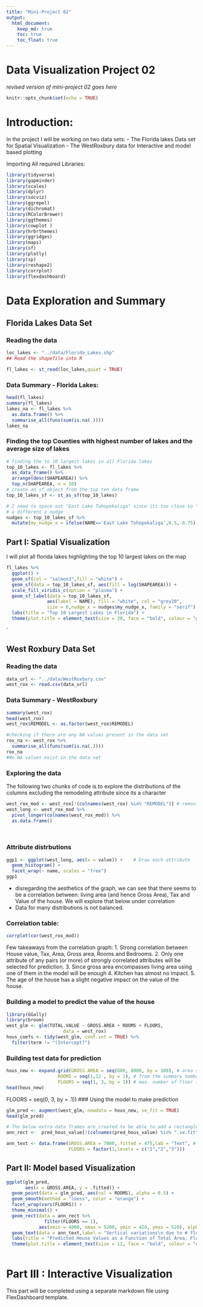 ```yaml
---
title: "Mini-Project 02"
output: 
  html_document:
    keep_md: true
    toc: true
    toc_float: true
---
```


# Data Visualization Project 02

_revised version of mini-project 02 goes here_


```r
knitr::opts_chunk$set(echo = TRUE)
```

# Introduction:
In the project I will be working on two data sets:
- The Florida lakes Data set for Spatial Visualization
- The WestRoxbury data for Interactive and model based plotting

Importing All required Libraries:
```r
library(tidyverse)
library(gapminder)
library(scales)
library(dplyr)
library(socviz)
library(ggrepel)
library(dichromat)
library(RColorBrewer)
library(ggthemes)
library(cowplot )
library(hrbrthemes)
library(ggridges)
library(maps)
library(sf)
library(plotly)
library(sp)
library(reshape2)
library(corrplot)
library(flexdashboard)
```


# Data Exploration and Summary

## Florida Lakes Data Set

### Reading the data
```r

loc_lakes <- "../data/Florida_Lakes.shp"
## Read the shapefile into R

fl_lakes <- st_read(loc_lakes,quiet = TRUE)
```

### Data Summary - Florida Lakes:

```r
head(fl_lakes)
summary(fl_lakes)
lakes_na <- fl_lakes %>%
  as.data.frame() %>%
  summarise_all(funs(sum(is.na(.))))
lakes_na
```


### Finding the top Counties with highest number of lakes and the average size of lakes 

```r
# finding the to 10 largest lakes in all Florida lakes
top_10_lakes <- fl_lakes %>% 
  as_data_frame() %>% 
  arrange(desc(SHAPEAREA)) %>%
  top_n(SHAPEAREA, n = 10)
# create an sf object from the top ten data frame
top_10_lakes_sf <- st_as_sf(top_10_lakes)
```


```r
# I need to space out "East Lake Tohopekaliga" since its too close to "Lake Tohopekaliga" by assigning it
# a different x nudge
nudges <- top_10_lakes_sf %>%
  mutate(my_nudge_x = ifelse(NAME=='East Lake Tohopekaliga',0.5,-0.75))
```


## Part I: Spatial Visualization

I will plot all florida lakes highlighting the top 10 largest lakes on the map
```r

fl_lakes %>%
  ggplot() +
  geom_sf(col = "salmon3",fill = "white") +
  geom_sf(data = top_10_lakes_sf, aes(fill = log(SHAPEAREA))) +
  scale_fill_viridis_c(option = "plasma") +
  geom_sf_label(data = top_10_lakes_sf,
               aes(label = NAME), fill = "white", col = "grey20",
               size = 6,nudge_x = nudges$my_nudge_x, family = "serif") +
  labs(title = "Top 10 Largest Lakes in Florida") +
  theme(plot.title = element_text(size = 20, face = "bold", colour = "grey30"))
```
`

## West Roxbury Data Set
### Reading the data


```r
data_url <- "../data/WestRoxbury.csv"
west_rox <- read.csv(data_url)
```


### Data Summary - WestRoxbury

```r
summary(west_rox)
head(west_rox)
west_rox$REMODEL <- as.factor(west_rox$REMODEL)

```

```r
#checking if there are any NA values present in the data set
rox_na <- west_rox %>%
  summarise_all(funs(sum(is.na(.))))
rox_na
#No NA values exist in the data set
```


### Exploring the data

The following two chunks of code is to explore the distributions of the columns 
excluding the remodeling attribute since its a character
```r
west_rox_mod <- west_rox[!(colnames(west_rox) %in% "REMODEL")] # removing the REMODEL column
west_long <- west_rox_mod %>%                         
  pivot_longer(colnames(west_rox_mod)) %>% 
  as.data.frame()

  
```

### Attribute distrbutions
```r
ggp1 <- ggplot(west_long, aes(x = value)) +    # Draw each attribute
  geom_histogram() + 
  facet_wrap(~ name, scales = "free")
ggp1
```
- disregarding the aesthetics of the graph, we can see that there seems to be a correlation between: living area (and hence Gross Area), 
Tax and Value of the house. We will explore that below under correlation
- Data for many distributions is not balanced.

### Correlation table:

```r
corrplot(cor(west_rox_mod))
```
Few takeaways from the correlation graph:
1. Strong correlation between House value, Tax, Area, Gross area, Rooms and Bedrooms.
2. Only one attribute of any pairs (or more) of strongly correlated attributes will be selected for prediction. 
3. Since gross area encompasses living area using one of them in the model will be enough
4. Kitchen has almost no impact.
5. The age of the house has a slight negative impact on the value of the house.


### Building a model to predict the value of the house
```r
library(GGally)
library(broom)
west_glm <- glm(TOTAL.VALUE ~ GROSS.AREA + ROOMS + FLOORS,
                     data = west_rox)
hous_coefs <- tidy(west_glm, conf.int = TRUE) %>%
  filter(term != "(Intercept)")
```

### Building test data for prediction
```r
hous_new <- expand.grid(GROSS.AREA = seq(800, 8000, by = 100), # area start around 800 ft to roughly 8000
                   ROOMS = seq(1,12 , by = 1), # from the summary number of rooms between 1 & 12
                   FLOORS = seq(1, 3, by = 1)) # max. number of floor is 3 from summary
head(hous_new)
```

FLOORS = seq(0, 3, by = .1))
### Using the model to make prediction
```r
glm_pred <- augment(west_glm, newdata = hous_new, se_fit = TRUE)
head(glm_pred)
```

```r
# The below extra data frames are created to be able to add a rectangle and text on one of the facet plots not all
ann_rect <-  pred_hous_value[!(colnames(pred_hous_value) %in% ".se.fit")] # This for the rectangle

ann_text <- data.frame(GROSS.AREA = 7000,.fitted = 475,lab = "Text", # This one for the label.
                       FLOORS = factor(1,levels = c("1","2","3")))
```


## Part II: Model based Visualization
```r
ggplot(glm_pred,
       aes(x = GROSS.AREA, y = .fitted)) +
  geom_point(data = glm_pred, aes(col = ROOMS), alpha = 0.5) +
  geom_smooth(method = "loess", color = "orange") +
  facet_wrap(vars(FLOORS)) + 
  theme_minimal() +
  geom_rect(data = ann_rect %>%
              filter(FLOORS == 1),
            aes(xmin = 4000, xmax = 5200, ymin = 420, ymax = 520), alpha = .01, fill="plum", inherit.aes = FALSE)+
  geom_text(data = ann_text,label = "Vertical variations\n due to # floors", hjust = 0.5) +
  labs(title = "Predicted House Values as a Function of Total Area, Floors and Number of Rooms") +
  theme(plot.title = element_text(size = 12, face = "bold", colour = "dodgerblue4"))
  
```


# Part III : Interactive Visualization
This part will be completed using a separate markdown file using FlexDashboard template.
